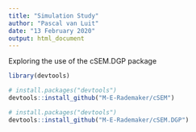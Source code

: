 ```yaml
---
title: "Simulation Study"
author: "Pascal van Luit"
date: "13 February 2020"
output: html_document
---
```


Exploring the use of the cSEM.DGP package

```r
library(devtools)

# install.packages("devtools")
devtools::install_github("M-E-Rademaker/cSEM")

# install.packages("devtools")
devtools::install_github("M-E-Rademaker/cSEM.DGP")
```

